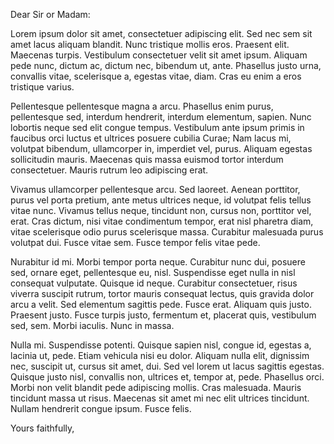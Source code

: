 Dear Sir or Madam:

Lorem ipsum dolor sit amet, consectetuer adipiscing elit. Sed nec sem sit amet lacus aliquam blandit. Nunc tristique mollis eros. Praesent elit. Maecenas turpis. Vestibulum consectetuer velit sit amet ipsum. Aliquam pede nunc, dictum ac, dictum nec, bibendum ut, ante. Phasellus justo urna, convallis vitae, scelerisque a, egestas vitae, diam. Cras eu enim a eros tristique varius.

Pellentesque pellentesque magna a arcu. Phasellus enim purus, pellentesque sed, interdum hendrerit, interdum elementum, sapien. Nunc lobortis neque sed elit congue tempus. Vestibulum ante ipsum primis in faucibus orci luctus et ultrices posuere cubilia Curae; Nam lacus mi, volutpat bibendum, ullamcorper in, imperdiet vel, purus. Aliquam egestas sollicitudin mauris. Maecenas quis massa euismod tortor interdum consectetuer. Mauris rutrum leo adipiscing erat.

Vivamus ullamcorper pellentesque arcu. Sed laoreet. Aenean porttitor, purus vel porta pretium, ante metus ultrices neque, id volutpat felis tellus vitae nunc. Vivamus tellus neque, tincidunt non, cursus non, porttitor vel, erat. Cras dictum, nisi vitae condimentum tempor, erat nisl pharetra diam, vitae scelerisque odio purus scelerisque massa. Curabitur malesuada purus volutpat dui. Fusce vitae sem. Fusce tempor felis vitae pede.

Nurabitur id mi. Morbi tempor porta neque. Curabitur nunc dui, posuere sed, ornare eget, pellentesque eu, nisl. Suspendisse eget nulla in nisl consequat vulputate. Quisque id neque. Curabitur consectetuer, risus viverra suscipit rutrum, tortor mauris consequat lectus, quis gravida dolor arcu a velit. Sed elementum sagittis pede. Fusce erat. Aliquam quis justo. Praesent justo. Fusce turpis justo, fermentum et, placerat quis, vestibulum sed, sem. Morbi iaculis. Nunc in massa.

Nulla mi. Suspendisse potenti. Quisque sapien nisl, congue id, egestas a, lacinia ut, pede. Etiam vehicula nisi eu dolor. Aliquam nulla elit, dignissim nec, suscipit ut, cursus sit amet, dui. Sed vel lorem ut lacus sagittis egestas. Quisque justo nisl, convallis non, ultrices et, tempor at, pede. Phasellus orci. Morbi non velit blandit pede adipiscing mollis. Cras malesuada. Mauris tincidunt massa ut risus. Maecenas sit amet mi nec elit ultrices tincidunt. Nullam hendrerit congue ipsum. Fusce felis.
  
Yours faithfully,

